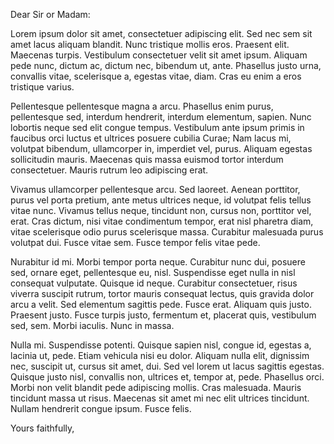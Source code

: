 Dear Sir or Madam:

Lorem ipsum dolor sit amet, consectetuer adipiscing elit. Sed nec sem sit amet lacus aliquam blandit. Nunc tristique mollis eros. Praesent elit. Maecenas turpis. Vestibulum consectetuer velit sit amet ipsum. Aliquam pede nunc, dictum ac, dictum nec, bibendum ut, ante. Phasellus justo urna, convallis vitae, scelerisque a, egestas vitae, diam. Cras eu enim a eros tristique varius.

Pellentesque pellentesque magna a arcu. Phasellus enim purus, pellentesque sed, interdum hendrerit, interdum elementum, sapien. Nunc lobortis neque sed elit congue tempus. Vestibulum ante ipsum primis in faucibus orci luctus et ultrices posuere cubilia Curae; Nam lacus mi, volutpat bibendum, ullamcorper in, imperdiet vel, purus. Aliquam egestas sollicitudin mauris. Maecenas quis massa euismod tortor interdum consectetuer. Mauris rutrum leo adipiscing erat.

Vivamus ullamcorper pellentesque arcu. Sed laoreet. Aenean porttitor, purus vel porta pretium, ante metus ultrices neque, id volutpat felis tellus vitae nunc. Vivamus tellus neque, tincidunt non, cursus non, porttitor vel, erat. Cras dictum, nisi vitae condimentum tempor, erat nisl pharetra diam, vitae scelerisque odio purus scelerisque massa. Curabitur malesuada purus volutpat dui. Fusce vitae sem. Fusce tempor felis vitae pede.

Nurabitur id mi. Morbi tempor porta neque. Curabitur nunc dui, posuere sed, ornare eget, pellentesque eu, nisl. Suspendisse eget nulla in nisl consequat vulputate. Quisque id neque. Curabitur consectetuer, risus viverra suscipit rutrum, tortor mauris consequat lectus, quis gravida dolor arcu a velit. Sed elementum sagittis pede. Fusce erat. Aliquam quis justo. Praesent justo. Fusce turpis justo, fermentum et, placerat quis, vestibulum sed, sem. Morbi iaculis. Nunc in massa.

Nulla mi. Suspendisse potenti. Quisque sapien nisl, congue id, egestas a, lacinia ut, pede. Etiam vehicula nisi eu dolor. Aliquam nulla elit, dignissim nec, suscipit ut, cursus sit amet, dui. Sed vel lorem ut lacus sagittis egestas. Quisque justo nisl, convallis non, ultrices et, tempor at, pede. Phasellus orci. Morbi non velit blandit pede adipiscing mollis. Cras malesuada. Mauris tincidunt massa ut risus. Maecenas sit amet mi nec elit ultrices tincidunt. Nullam hendrerit congue ipsum. Fusce felis.
  
Yours faithfully,

